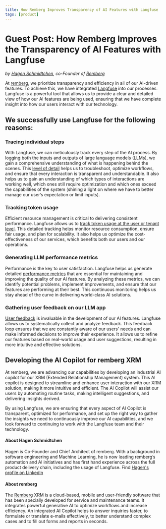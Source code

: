 ```yaml
---
title: How Remberg Improves Transparency of AI Features with Langfuse
tags: [product]
---
```


# Guest Post: How Remberg Improves the Transparency of AI Features with Langfuse

_by [Hagen Schmidtchen](https://www.linkedin.com/in/hagen-schmidtchen/), co-Founder of [Remberg](https://remberg.de/)_

At [remberg](https://remberg.de), we prioritize transparency and efficiency in all of our AI-driven features. To achieve this, we have integrated [Langfuse](/docs) into our processes. Langfuse is a powerful tool that allows us to provide a clear and detailed view of how our AI features are being used, ensuring that we have complete insight into how our users interact with our technology.

## We successfully use Langfuse for the following reasons:
### Tracing individual steps
With Langfuse, we can meticulously track every step of the AI process. By logging both the inputs and outputs of large language models (LLMs), we gain a comprehensive understanding of what is happening behind the scenes. This [level of detail](/docs/tracing) helps us to troubleshoot, optimize workflows, and ensure that every interaction is transparent and understandable. It also helps us to gain an understanding of which types of interactions are working well, which ones still require optimization and which ones exceed the capabilities of the system (shining a light on where we have to better manage our user’s expectation or limit inputs). 

### Tracking token usage
Efficient resource management is critical to delivering consistent performance. Langfuse allows us to [track token usage at the user or tenant level](/docs/model-usage-and-cost). This detailed tracking helps monitor resource consumption, ensure fair usage, and plan for scalability. It also helps us optimize the cost-effectiveness of our services, which benefits both our users and our operations.

### Generating LLM performance metrics
Performance is the key to user satisfaction. Langfuse helps us generate detailed [performance metrics](/docs/analytics/overview) that are essential for maintaining and improving the quality of our AI features. By analyzing these metrics, we can identify potential problems, implement improvements, and ensure that our features are performing at their best. This continuous monitoring helps us stay ahead of the curve in delivering world-class AI solutions.

### Gathering user feedback on our LLM app
[User feedback](/docs/scores/user-feedback) is invaluable in the development of our AI features. Langfuse allows us to systematically collect and analyze feedback. This feedback loop ensures that we are constantly aware of our users' needs and can make informed decisions to improve their experience. It allows us to refine our features based on real-world usage and user suggestions, resulting in more intuitive and effective solutions.

## Developing the AI Copilot for remberg XRM
At remberg, we are advancing our capabilities by developing an industrial AI copilot for our XRM (Extended Relationship Management) system. This AI copilot is designed to streamline and enhance user interaction with our XRM solution, making it more intuitive and efficient. The AI Copilot will assist our users by automating routine tasks, making intelligent suggestions, and delivering insights derived.

By using Langfuse, we are ensuring that every aspect of AI Copilot is transparent, optimized for performance, and set up the right way to gather the insights we need to continuously improve our AI capabilities, and we look forward to continuing to work with the Langfuse team and their technology.


#### About Hagen Schmidtchen
Hagen is Co-Founder and Chief Architect of remberg. With a background in software engineering and Machine Learning, he is now leading remberg’s automation and AI initiatives and has first hand experience across the full product delivery chain, including the usage of Langfuse. 
Find [Hagen's profile on LinkedIn](https://www.linkedin.com/in/hagen-schmidtchen/)

#### About remberg
The [Remberg](https://remberg.de/) XRM is a cloud-based, mobile and user-friendly software that has been specially developed for service and maintenance teams. It integrates powerful generative AI to optimize workflows and increase efficiency. An integrated AI Copilot helps to answer inquiries faster, to formulate or translate e-mails effectively, to better understand complex cases and to fill out forms and reports in seconds.